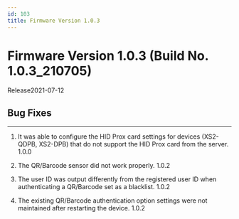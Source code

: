 ```yaml
---
id: 103
title: Firmware Version 1.0.3
---
```


# Firmware Version 1.0.3 (Build No. 1.0.3_210705)

Release<Separator/>2021-07-12

## Bug Fixes

---

<BugLists>

1. It was able to configure the HID Prox card settings for devices (XS2-QDPB, XS2-DPB) that do not support the HID Prox card from the server. <Badge>1.0.0</Badge>

1. The QR/Barcode sensor did not work properly. <Badge>1.0.2</Badge>

1. The user ID was output differently from the registered user ID when authenticating a QR/Barcode set as a blacklist. <Badge>1.0.2</Badge>

1. The existing QR/Barcode authentication option settings were not maintained after restarting the device. <Badge>1.0.2</Badge>

</BugLists>
